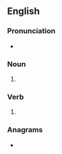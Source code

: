 ==English==

===Pronunciation===
* {{rhymes|en|eɪz}}

===Noun===
{{head|en|noun form}}

# {{plural of|en|sway}}

===Verb===
{{head|en|verb form}}

# {{en-third-person singular of|sway}}

===Anagrams===
* {{anagrams|en|a=asswy|wassy}}